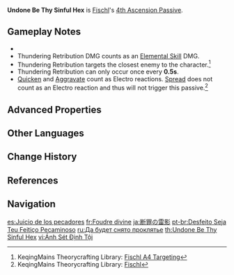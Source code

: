 {{Talent Infobox
|image         = Talent Lightning Smite.png
|character     = Fischl
|type          = 4th Ascension Passive
|info          = If your active character triggers an {{Color|Electro|[[Electro]]-related [[Elemental Reaction]]}} when [[Oz]] is on the field, the opponent shall be stricken with Thundering Retribution that deals {{Color|Electro|Electro DMG}} equal to 80% of Fischl's ATK.
|scale_att1    = ATK
|utility1      = Elemental Reaction Dependent
}}
'''Undone Be Thy Sinful Hex''' is [[Fischl]]'s [[4th Ascension Passive]].

==Gameplay Notes==
* {{Talent Note|particles|Thundering Retribution|0.67}}
* Thundering Retribution DMG counts as an [[Elemental Skill]] DMG.
* Thundering Retribution targets the closest enemy to the character.<ref>KeqingMains Theorycrafting Library:  [https://library.keqingmains.com/evidence/characters/electro/fischl#fischls-a4-targeting Fischl A4 Targeting]</ref>
* Thundering Retribution can only occur once every '''0.5s'''.
* [[Quicken]] and [[Aggravate]] count as Electro reactions. [[Spread]] does not count as an Electro reaction and thus will not trigger this passive.<ref>KeqingMains Theorycrafting Library: [https://library.keqingmains.com/evidence/characters/electro/fischl#spread-does-not-trigger-fischl-a4 Fischl]</ref>

==Advanced Properties==
{{Advanced Properties
|title   = Thundering Retribution
|gu      = 1U
|icdtag  = none
|poise   = 40
|impulse = 1
}}

==Other Languages==
{{Other Languages
|en      = Undone Be Thy Sinful Hex
|zhs     = 断罪雷影
|zhs_rm  = Duànzuì Léiyǐng
|zht     = 斷罪雷影
|zht_rm  = Duànzuì Léiyǐng
|zh_tl   = Thunder-Shadow of Judgement
|ja      = 断罪の雷影
|ja_rm   = Danzai no Raiei
|ja_tl   = Thunder-Shadow of Judgement
|ko      = 단죄의 뇌영
|ko_rm   = Danjoe-ui Noeyeong
|ko_tl   = Thunder-Shadow of Punishment
|es      = Juicio de los pecadores
|es_tl   = Judgment of the Sinners
|fr      = Foudre divine
|fr_tl   = Divine Lightning
|ru      = Да будет снято проклятье
|ru_tl   = Let the Curse be Lifted
|th      = Undone Be Thy Sinful Hex
|vi      = Ánh Sét Định Tội
|vi_tl   = Lightning of Judgement
|de      = Schatten der Verurteilung
|de_tl   = Shadows of Condemnation
|id      = Undone Be Thy Sinful Hex
|pt      = Desfeito Seja Teu Feitiço Pecaminoso
|pt_tl   = 
|tr      = Yıldırımın Hükmü
|tr_tl   = Lightning's Judgement
|it      = Supplizio dei peccatori
|it_tl   = 
}}

==Change History==
{{Change History|1.0}}

==References==
{{Reflist}}

==Navigation==
{{Talent Navbox|Fischl}}

[[es:Juicio de los pecadores]]
[[fr:Foudre divine]]
[[ja:断罪の雷影]]
[[pt-br:Desfeito Seja Teu Feitiço Pecaminoso]]
[[ru:Да будет снято проклятье]]
[[th:Undone Be Thy Sinful Hex]]
[[vi:Ánh Sét Định Tội]]
